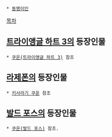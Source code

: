  * [[동명이인]]

[[목차]]
== [[트라이앵글 하트 3]]의 등장인물 ==
 * [[쿠온(트라이앵글 하트 3)]] 참조

== [[라제폰]]의 등장인물 ==
 * [[키사라기 쿠온]] 참조

== [[발드 포스]]의 등장인물 ==
 * [[쿠온(발드 포스)]] 참조.
